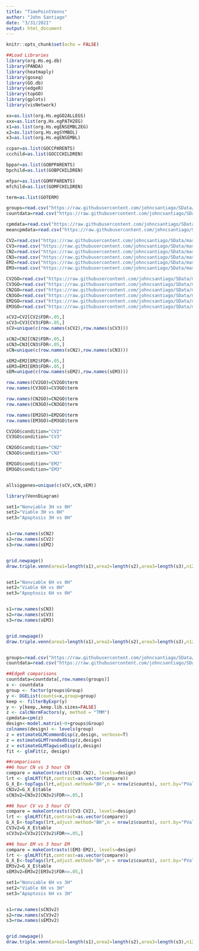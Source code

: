 ```yaml
---
title: "TimePointVenns"
author: "John Santiago"
date: "3/31/2021"
output: html_document
---
```


```r
knitr::opts_chunk$set(echo = FALSE)
```

```r
##Load Libraries
library(org.Hs.eg.db)
library(PANDA)
library(heatmaply)
library(goseq)
library(GO.db)
library(edgeR)
library(topGO)
library(gplots)
library(visNetwork)

xx=as.list(org.Hs.egGO2ALLEGS)
xxx=as.list(org.Hs.egPATH2EG)
x1=as.list(org.Hs.egENSEMBL2EG)
x2=as.list(org.Hs.egSYMBOL)
x3=as.list(org.Hs.egENSEMBL)

ccpar=as.list(GOCCPARENTS)
ccchild=as.list(GOCCCHILDREN)

bppar=as.list(GOBPPARENTS)
bpchild=as.list(GOBPCHILDREN)

mfpar=as.list(GOMFPARENTS)
mfchild=as.list(GOMFCHILDREN)

term=as.list(GOTERM)

groups=read.csv("https://raw.githubusercontent.com/johncsantiago/SData/master/Apoptosis%20Code/ApoptosisMetadata.csv",row.names=1)
countdata=read.csv("https://raw.githubusercontent.com/johncsantiago/SData/master/Apoptosis%20Code/ApoptosisCountdata.csv",row.names=1)

cpmdata=read.csv("https://raw.githubusercontent.com/johncsantiago/SData/master/cpmtable.csv",row.names=1)
meancpmdata=read.csv("https://raw.githubusercontent.com/johncsantiago/SData/master/meancpmtable.csv",row.names=1)

CV2=read.csv("https://raw.githubusercontent.com/johncsantiago/SData/master/EdgeROuptut_Viable_3Hvs0H.csv",row.names=1)
CV3=read.csv("https://raw.githubusercontent.com/johncsantiago/SData/master/EdgeROuptut_Viable_6Hvs0H.csv",row.names=1)
CN2=read.csv("https://raw.githubusercontent.com/johncsantiago/SData/master/EdgeROuptut_Nonviable_3Hvs0H.csv",row.names=1)
CN3=read.csv("https://raw.githubusercontent.com/johncsantiago/SData/master/EdgeROuptut_Nonviable_6Hvs0H.csv",row.names=1)
EM2=read.csv("https://raw.githubusercontent.com/johncsantiago/SData/master/EdgeROuptut_Apoptosis_3Hvs0H.csv",row.names=1)
EM3=read.csv("https://raw.githubusercontent.com/johncsantiago/SData/master/EdgeROuptut_Apoptosis_6Hvs0H.csv",row.names=1)

CV2GO=read.csv("https://raw.githubusercontent.com/johncsantiago/SData/master/GOseqOuptut_Viable_3Hvs0H.csv",row.names=1)
CV3GO=read.csv("https://raw.githubusercontent.com/johncsantiago/SData/master/GOseqOuptut_Viable_6Hvs0H.csv",row.names=1)
CN2GO=read.csv("https://raw.githubusercontent.com/johncsantiago/SData/master/GOseqOuptut_Nonviable_3Hvs0H.csv",row.names=1)
CN3GO=read.csv("https://raw.githubusercontent.com/johncsantiago/SData/master/GOseqOuptut_Nonviable_6Hvs0H.csv",row.names=1)
EM2GO=read.csv("https://raw.githubusercontent.com/johncsantiago/SData/master/GOseqOuptut_Apoptosis_3Hvs0H.csv",row.names=1)
EM3GO=read.csv("https://raw.githubusercontent.com/johncsantiago/SData/master/GOseqOuptut_Apoptosis_6Hvs0H.csv",row.names=1)

sCV2=CV2[CV2$FDR<.05,]
sCV3=CV3[CV3$FDR<.05,]
sCV=unique(c(row.names(sCV2),row.names(sCV3)))

sCN2=CN2[CN2$FDR<.05,]
sCN3=CN3[CN3$FDR<.05,]
sCN=unique(c(row.names(sCN2),row.names(sCN3)))

sEM2=EM2[EM2$FDR<.05,]
sEM3=EM3[EM3$FDR<.05,]
sEM=unique(c(row.names(sEM2),row.names(sEM3)))

row.names(CV2GO)=CV2GO$term
row.names(CV3GO)=CV3GO$term

row.names(CN2GO)=CN2GO$term
row.names(CN3GO)=CN3GO$term

row.names(EM2GO)=EM2GO$term
row.names(EM3GO)=EM3GO$term

CV2GO$condition="CV2"
CV3GO$condition="CV3"

CN2GO$condition="CN2"
CN3GO$condition="CN3"

EM2GO$condition="EM2"
EM3GO$condition="EM3"


allsiggenes=unique(c(sCV,sCN,sEM))

```



```r
library(VennDiagram)

set1="Nonviable 3H vs 0H"
set2="Viable 3H vs 0H"
set3="Apoptosis 3H vs 0H"


s1=row.names(sCN2)
s2=row.names(sCV2)
s3=row.names(sEM2)


grid.newpage()
draw.triple.venn(area1=length(s1),area2=length(s2),area3=length(s3),n12=length(intersect(s1,s2)),n23 = length(intersect(s2,s3)),n13 = length(intersect(s1,s3)),n123 = length(intersect(intersect(s1,s2),s3)),category=c(set1,set2,set3),fill = c("green", "blue","red"),cex=1.5,cat.cex = 1)



```



```r

set1="Nonviable 6H vs 0H"
set2="Viable 6H vs 0H"
set3="Apoptosis 6H vs 0H"


s1=row.names(sCN3)
s2=row.names(sCV3)
s3=row.names(sEM3)


grid.newpage()
draw.triple.venn(area1=length(s1),area2=length(s2),area3=length(s3),n12=length(intersect(s1,s2)),n23 = length(intersect(s2,s3)),n13 = length(intersect(s1,s3)),n123 = length(intersect(intersect(s1,s2),s3)),category=c(set1,set2,set3),fill = c("green", "blue","red"),cex=1.5,cat.cex = 1)



```

```r
groups=read.csv("https://raw.githubusercontent.com/johncsantiago/SData/master/Apoptosis%20Code/ApoptosisMetadata.csv",row.names=1)
countdata=read.csv("https://raw.githubusercontent.com/johncsantiago/SData/master/Apoptosis%20Code/ApoptosisCountdata.csv",row.names=1)

##EdgeR comparisons
countdata=countdata[,row.names(groups)]
x <- countdata
group <- factor(groups$Group)
y <- DGEList(counts=x,group=group)
keep <- filterByExpr(y)
y <- y[keep,,keep.lib.sizes=FALSE] 
z <- calcNormFactors(y, method = "TMM") 
cpmdata=cpm(z)
design<-model.matrix(~0+groups$Group)
colnames(design) <- levels(group)
z = estimateGLMCommonDisp(z,design, verbose=T)
z = estimateGLMTrendedDisp(z,design)
z = estimateGLMTagwiseDisp(z,design)
fit <- glmFit(z, design)

##comparisons
##6 hour CN vs 3 hour CN
compare = makeContrasts((CN3-CN2), levels=design)
lrt <- glmLRT(fit,contrast=as.vector(compare))		
G_X_E<-topTags(lrt,adjust.method="BH",n = nrow(z$counts), sort.by="PValue")
CN3v2=G_X_E$table
sCN3v2=CN3v2[CN3v2$FDR<=.05,]

##6 hour CV vs 3 hour CV
compare = makeContrasts((CV3-CV2), levels=design)
lrt <- glmLRT(fit,contrast=as.vector(compare))		
G_X_E<-topTags(lrt,adjust.method="BH",n = nrow(z$counts), sort.by="PValue")
CV3v2=G_X_E$table
sCV3v2=CV3v2[CV3v2$FDR<=.05,]

##6 hour EM vs 3 hour EM
compare = makeContrasts((EM3-EM2), levels=design)
lrt <- glmLRT(fit,contrast=as.vector(compare))		
G_X_E<-topTags(lrt,adjust.method="BH",n = nrow(z$counts), sort.by="PValue")
EM3v2=G_X_E$table
sEM3v2=EM3v2[EM3v2$FDR<=.05,]

set1="Nonviable 6H vs 3H"
set2="Viable 6H vs 3H"
set3="Apoptosis 6H vs 3H"


s1=row.names(sCN3v2)
s2=row.names(sCV3v2)
s3=row.names(sEM3v2)


grid.newpage()
draw.triple.venn(area1=length(s1),area2=length(s2),area3=length(s3),n12=length(intersect(s1,s2)),n23 = length(intersect(s2,s3)),n13 = length(intersect(s1,s3)),n123 = length(intersect(intersect(s1,s2),s3)),category=c(set1,set2,set3),fill = c("green", "blue","red"),cex=1.5,cat.cex = 1)



```

